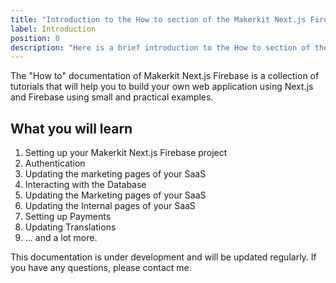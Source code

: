 ```yaml
---
title: "Introduction to the How to section of the Makerkit Next.js Firebase documentation"
label: Introduction
position: 0
description: "Here is a brief introduction to the How to section of the Makerkit Next.js Firebase documentation."
---
```


The "How to" documentation of Makerkit Next.js Firebase is a collection of tutorials that will help you to build your own web application using Next.js and Firebase using small and practical examples.

## What you will learn

1. Setting up your Makerkit Next.js Firebase project
2. Authentication
3. Updating the marketing pages of your SaaS
4. Interacting with the Database
5. Updating the Marketing pages of your SaaS
6. Updating the Internal pages of your SaaS
7. Setting up Payments
8. Updating Translations
9. ... and a lot more.

This documentation is under development and will be updated regularly. If you have any questions, please contact me.